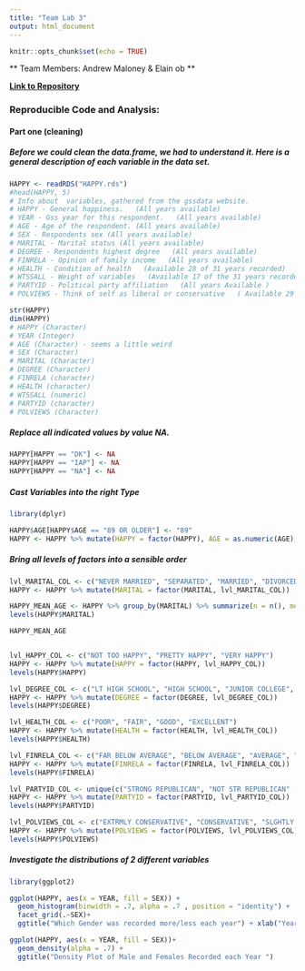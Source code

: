 ```yaml
---
title: "Team Lab 3"
output: html_document
---
```


```r
knitr::opts_chunk$set(echo = TRUE)
```

** Team Members: Andrew Maloney & Elain ob **

[**Link to Repository**](https://github.com/xazip/ds202_lab3)

### Reproducible Code and Analysis: 


#### Part one (cleaning)

##### Before we could clean the data.frame, we had to understand it.  Here is a general description of each variable in the data set.
```r
HAPPY <- readRDS("HAPPY.rds")
#head(HAPPY, 5)
# Info about  variables, gathered from the gssdata website.
# HAPPY - General happiness.   (All years available)
# YEAR - Gss year for this respondent.   (All years available)
# AGE - Age of the respondent. (All years available)
# SEX - Respondents sex (All years available)
# MARITAL - Marital status (All years available)
# DEGREE - Respondents highest degree   (All years available)
# FINRELA - Opinion of family income   (All years available)
# HEALTH - Condition of health   (Available 28 of 31 years recorded)
# WTSSALL - Weight of variables   (Available 17 of the 31 years recorded )
# PARTYID - Political party affiliation   (All years Available )
# POLVIEWS - Think of self as liberal or conservative   ( Available 29 of 31 years)
```


```r
str(HAPPY)
dim(HAPPY)
# HAPPY (Character)
# YEAR (Integer)
# AGE (Character) - seems a little weird
# SEX (Character)
# MARITAL (Character)
# DEGREE (Character)
# FINRELA (character)
# HEALTH (character)
# WTSSALL (numeric)
# PARTYID (character)
# POLVIEWS (Character)
```

##### Replace all indicated values by value NA.
```r
HAPPY[HAPPY == "DK"] <- NA
HAPPY[HAPPY == "IAP"] <- NA
HAPPY[HAPPY == "NA"] <- NA 
```


##### Cast Variables into the right Type
```r
library(dplyr)

HAPPY$AGE[HAPPY$AGE == "89 OR OLDER"] <- "89"
HAPPY <- HAPPY %>% mutate(HAPPY = factor(HAPPY), AGE = as.numeric(AGE), SEX = factor(SEX), MARITAL = factor(MARITAL), DEGREE = factor(DEGREE), FINRELA = factor(FINRELA), HEALTH = factor(HEALTH), PARTYID = factor(PARTYID), POLVIEWS = factor(POLVIEWS))
```


##### Bring all levels of factors into a sensible order
```r

lvl_MARITAL_COL <- c("NEVER MARRIED", "SEPARATED", "MARRIED", "DIVORCED", "WIDOWED")
HAPPY <- HAPPY %>% mutate(MARITAL = factor(MARITAL, lvl_MARITAL_COL))

HAPPY_MEAN_AGE <- HAPPY %>% group_by(MARITAL) %>% summarize(n = n(), mean_age = mean(AGE, na.rm = TRUE)) %>% arrange((mean_age))
levels(HAPPY$MARITAL)

HAPPY_MEAN_AGE


lvl_HAPPY_COL <- c("NOT TOO HAPPY", "PRETTY HAPPY", "VERY HAPPY")
HAPPY <- HAPPY %>% mutate(HAPPY = factor(HAPPY, lvl_HAPPY_COL))
levels(HAPPY$HAPPY)

lvl_DEGREE_COL <- c("LT HIGH SCHOOL", "HIGH SCHOOL", "JUNIOR COLLEGE", "BACHELOR", "GRADUATE")
HAPPY <- HAPPY %>% mutate(DEGREE = factor(DEGREE, lvl_DEGREE_COL))
levels(HAPPY$DEGREE)

lvl_HEALTH_COL <- c("POOR", "FAIR", "GOOD", "EXCELLENT")
HAPPY <- HAPPY %>% mutate(HEALTH = factor(HEALTH, lvl_HEALTH_COL))
levels(HAPPY$HEALTH)

lvl_FINRELA_COL <- c("FAR BELOW AVERAGE", "BELOW AVERAGE", "AVERAGE", "ABOVE AVERAGE", "FAR ABOVE AVERAGE")
HAPPY <- HAPPY %>% mutate(FINRELA = factor(FINRELA, lvl_FINRELA_COL))
levels(HAPPY$FINRELA)

lvl_PARTYID_COL <- unique(c("STRONG REPUBLICAN", "NOT STR REPUBLICAN" ,"IND,NEAR REP", "INDEPENDENT", "IND,NEAR DEM", "NOT STR DEMOCRAT", "STRONG DEMOCRAT", "OTHER")) 
HAPPY <- HAPPY %>% mutate(PARTYID = factor(PARTYID, lvl_PARTYID_COL))
levels(HAPPY$PARTYID)

lvl_POLVIEWS_COL <- c("EXTRMLY CONSERVATIVE", "CONSERVATIVE", "SLGHTLY CONSERVATIVE", "MODERATE", "SLIGHTLY LIBERAL", "LIBERAL", "EXTREMELY LIBERAL")
HAPPY <- HAPPY %>% mutate(POLVIEWS = factor(POLVIEWS, lvl_POLVIEWS_COL))
levels(HAPPY$POLVIEWS)
```


##### Investigate the distributions of 2 different variables
```r
library(ggplot2)

ggplot(HAPPY, aes(x = YEAR, fill = SEX)) +
  geom_histogram(binwidth = .7, alpha = .7 , position = "identity") +
  facet_grid(.~SEX)+
  ggtitle("Which Gender was recorded more/less each year") + xlab("Year Recorded") + ylab("Number of Males and Females") + theme(axis.text.x = element_text(angle = 45, vjust = 1, hjust = 1))

ggplot(HAPPY, aes(x = YEAR, fill = SEX))+
  geom_density(alpha = .7) + 
  ggtitle("Density Plot of Male and Females Recorded each Year ")

```




